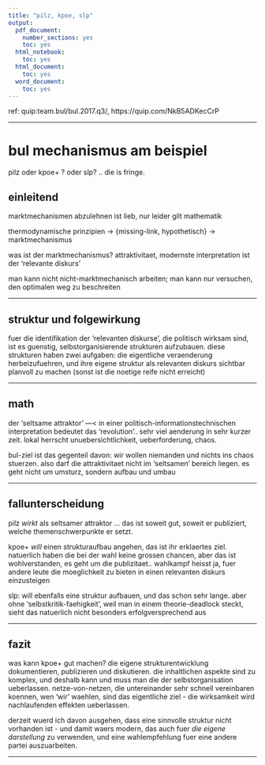 ```yaml
---
title: "pilz, kpoe, slp"
output: 
  pdf_document: 
    number_sections: yes
    toc: yes
  html_notebook: 
    toc: yes
  html_document: 
    toc: yes
  word_document: 
    toc: yes
---
```


ref: quip:team.bul/bul.2017.q3/, https://quip.com/NkB5ADKecCrP

---
# bul mechanismus am beispiel

pilz oder kpoe+ ? oder slp? .. die is fringe.

## einleitend


marktmechanismen abzulehnen ist lieb, nur leider gilt mathematik

thermodynamische prinzipien → {missing-link, hypothetisch} → marktmechanismus

was ist der marktmechanismus? attraktivitaet, modernste interpretation ist der 'relevante diskurs'

man kann nicht nicht-marktmechanisch arbeiten; man kann nur versuchen, den optimalen weg zu beschreiten

* * *

## struktur und folgewirkung

fuer die identifikation der 'relevanten diskurse', die politisch wirksam sind, ist es guenstig, selbstorganisierende strukturen aufzubauen. diese strukturen haben zwei aufgaben: die eigentliche veraenderung herbeizufuehren, und ihre eigene struktur als relevanten diskurs sichtbar planvoll zu machen (sonst ist die noetige reife nicht erreicht)

* * *

## math

der 'seltsame attraktor'  —<  in einer politisch-informationstechnischen interpretation bedeutet das 'revolution'.. sehr viel aenderung in sehr kurzer zeit. lokal herrscht unuebersichtlichkeit, ueberforderung, chaos. 

bul-ziel ist das gegenteil davon: wir wollen niemanden und nichts ins chaos stuerzen. also darf die attraktivitaet nicht im 'seltsamen' bereich liegen. es geht nicht um umsturz, sondern aufbau und umbau

* * *

## fallunterscheidung


pilz *wirkt* als seltsamer attraktor ... das ist soweit gut, soweit er publiziert, welche themenschwerpunkte er setzt. 

kpoe+ *will* einen strukturaufbau angehen, das ist ihr erklaertes ziel. natuerlich haben die bei der wahl keine grossen chancen, aber das ist wohlverstanden, es geht um die publizitaet.. wahlkampf heisst ja, fuer andere leute die moeglichkeit zu bieten in einen relevanten diskurs einzusteigen

slp: will ebenfalls eine struktur aufbauen, und das schon sehr lange. aber ohne 'selbstkritik-faehigkeit', weil man in einem theorie-deadlock steckt, sieht das natuerlich nicht besonders erfolgversprechend aus

* * *

## fazit


was kann kpoe+ gut machen? die eigene strukturentwicklung dokumentieren, publizieren und diskutieren. die inhaltlichen aspekte sind zu komplex, und deshalb kann und muss man die der selbstorganisation ueberlassen. netze-von-netzen, die untereinander sehr schnell vereinbaren koennen, wen 'wir' waehlen, sind das eigentliche ziel - die wirksamkeit wird nachlaufenden effekten ueberlassen.

derzeit wuerd ich davon ausgehen, dass eine sinnvolle struktur nicht vorhanden ist - und damit waers modern, das auch fuer *die eigene darstellung* zu verwenden, und eine wahlempfehlung fuer eine andere partei auszuarbeiten.

* * *

